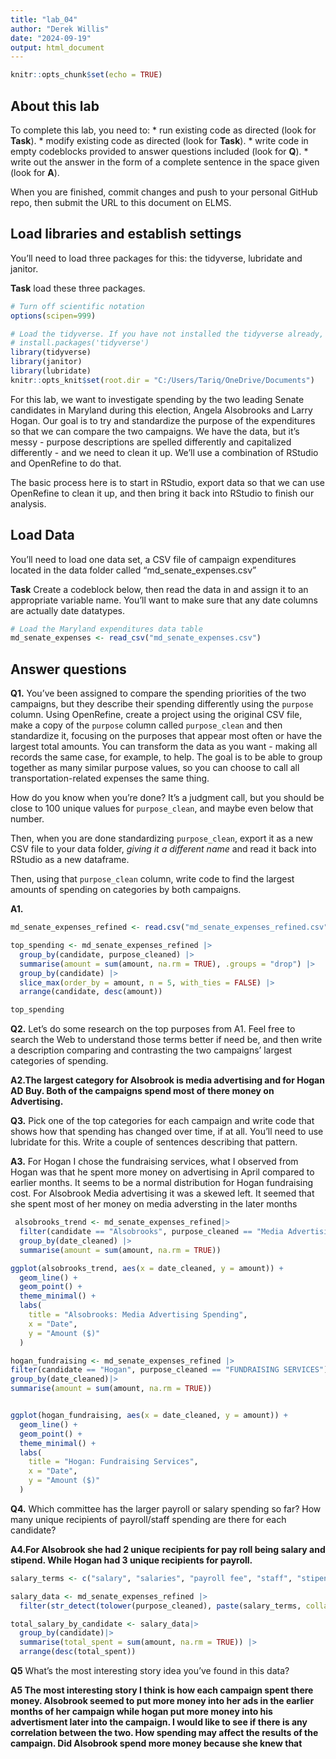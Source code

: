 ```yaml
---
title: "lab_04"
author: "Derek Willis"
date: "2024-09-19"
output: html_document
---
```


```r
knitr::opts_chunk$set(echo = TRUE)
```

## About this lab

To complete this lab, you need to: \* run existing code as directed (look for **Task**). \* modify existing code as directed (look for **Task**). \* write code in empty codeblocks provided to answer questions included (look for **Q**). \* write out the answer in the form of a complete sentence in the space given (look for **A**).

When you are finished, commit changes and push to your personal GitHub repo, then submit the URL to this document on ELMS.

## Load libraries and establish settings

You'll need to load three packages for this: the tidyverse, lubridate and janitor.

**Task** load these three packages.

```r
# Turn off scientific notation
options(scipen=999)

# Load the tidyverse. If you have not installed the tidyverse already, remove the # from the next line and run it first.  
# install.packages('tidyverse')
library(tidyverse)
library(janitor)
library(lubridate)
knitr::opts_knit$set(root.dir = "C:/Users/Tariq/OneDrive/Documents")

```

For this lab, we want to investigate spending by the two leading Senate candidates in Maryland during this election, Angela Alsobrooks and Larry Hogan. Our goal is to try and standardize the purpose of the expenditures so that we can compare the two campaigns. We have the data, but it's messy - purpose descriptions are spelled differently and capitalized differently - and we need to clean it up. We'll use a combination of RStudio and OpenRefine to do that.

The basic process here is to start in RStudio, export data so that we can use OpenRefine to clean it up, and then bring it back into RStudio to finish our analysis.

## Load Data

You'll need to load one data set, a CSV file of campaign expenditures located in the data folder called "md_senate_expenses.csv"

**Task** Create a codeblock below, then read the data in and assign it to an appropriate variable name. You'll want to make sure that any date columns are actually date datatypes.

```r
# Load the Maryland expenditures data table
md_senate_expenses <- read_csv("md_senate_expenses.csv")
```

## Answer questions

**Q1.** You've been assigned to compare the spending priorities of the two campaigns, but they describe their spending differently using the `purpose` column. Using OpenRefine, create a project using the original CSV file, make a copy of the `purpose` column called `purpose_clean` and then standardize it, focusing on the purposes that appear most often or have the largest total amounts. You can transform the data as you want - making all records the same case, for example, to help. The goal is to be able to group together as many similar purpose values, so you can choose to call all transportation-related expenses the same thing.

How do you know when you're done? It's a judgment call, but you should be close to 100 unique values for `purpose_clean`, and maybe even below that number.

Then, when you are done standardizing `purpose_clean`, export it as a new CSV file to your data folder, *giving it a different name* and read it back into RStudio as a new dataframe.

Then, using that `purpose_clean` column, write code to find the largest amounts of spending on categories by both campaigns.

**A1.**

```r
md_senate_expenses_refined <- read.csv("md_senate_expenses_refined.csv")

top_spending <- md_senate_expenses_refined |>
  group_by(candidate, purpose_cleaned) |>
  summarise(amount = sum(amount, na.rm = TRUE), .groups = "drop") |>
  group_by(candidate) |>
  slice_max(order_by = amount, n = 5, with_ties = FALSE) |>
  arrange(candidate, desc(amount))

top_spending
```

**Q2.** Let's do some research on the top purposes from A1. Feel free to search the Web to understand those terms better if need be, and then write a description comparing and contrasting the two campaigns' largest categories of spending.

**A2.The largest category for Alsobrook is media advertising and for Hogan AD Buy. Both of the campaigns spend most of there money on Advertising. **

**Q3.** Pick one of the top categories for each campaign and write code that shows how that spending has changed over time, if at all. You'll need to use lubridate for this. Write a couple of sentences describing that pattern.

**A3.** For Hogan I chose the fundraising services, what I observed from Hogan was that he spent more money on advertising in April compared to earlier months. It seems to be a normal distribution for Hogan fundraising cost. For Alsobrook Media advertising it was a skewed left. It seemed that she spent most of her money on media adversting in the later months

```r
 alsobrooks_trend <- md_senate_expenses_refined|>
  filter(candidate == "Alsobrooks", purpose_cleaned == "Media Advertising") |>
  group_by(date_cleaned) |>
  summarise(amount = sum(amount, na.rm = TRUE))

ggplot(alsobrooks_trend, aes(x = date_cleaned, y = amount)) +
  geom_line() +
  geom_point() +
  theme_minimal() +
  labs(
    title = "Alsobrooks: Media Advertising Spending",
    x = "Date",
    y = "Amount ($)"
  )

hogan_fundraising <- md_senate_expenses_refined |>
filter(candidate == "Hogan", purpose_cleaned == "FUNDRAISING SERVICES")|>
group_by(date_cleaned)|>
summarise(amount = sum(amount, na.rm = TRUE))


ggplot(hogan_fundraising, aes(x = date_cleaned, y = amount)) +
  geom_line() +
  geom_point() +
  theme_minimal() +
  labs(
    title = "Hogan: Fundraising Services",
    x = "Date",
    y = "Amount ($)"
  )
```

**Q4.** Which committee has the larger payroll or salary spending so far? How many unique recipients of payroll/staff spending are there for each candidate?

**A4.For Alsobrook she had 2 unique recipients for pay roll being salary and stipend. While Hogan had 3 unique recipients for payroll.**

```r
salary_terms <- c("salary", "salaries", "payroll fee", "staff", "stipend", "STAFFING - SEE MEMO", "Payroll Taxes")

salary_data <- md_senate_expenses_refined |>
  filter(str_detect(tolower(purpose_cleaned), paste(salary_terms, collapse = "|")))

total_salary_by_candidate <- salary_data|>
  group_by(candidate)|>
  summarise(total_spent = sum(amount, na.rm = TRUE)) |>
  arrange(desc(total_spent))

```

**Q5** What's the most interesting story idea you've found in this data?

**A5 The most interesting story I think is how each campaign spent there money. Alsobrook seemed to put more money into her ads in the earlier months of her campaign while hogan put more money into his advertisment later into the campaign. I would like to see if there is any correlation between the two. How spending may affect the results of the campaign. Did Alsobrook spend more money because she knew that ** 
